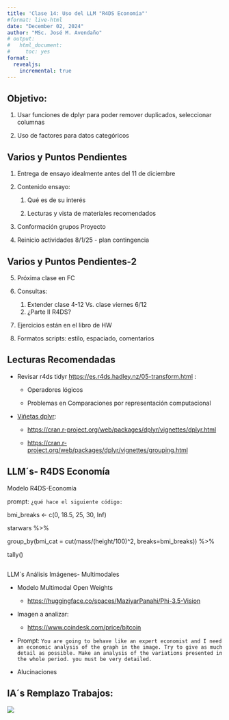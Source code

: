 ```yaml
---
title: 'Clase 14: Uso del LLM "R4DS Economía"'
#format: live-html
date: "December 02, 2024"
author: "MSc. José M. Avendaño"
# output:
#   html_document:
#     toc: yes
format: 
  revealjs:
    incremental: true   
---
```


## Objetivo:

1.  Usar funciones de dplyr para poder remover duplicados, seleccionar columnas

2.  Uso de factores para datos categóricos

## Varios y Puntos Pendientes

1.  Entrega de ensayo idealmente antes del 11 de diciembre

2.  Contenido ensayo:

    1.  Qué es de su interés

    2.  Lecturas y vista de materiales recomendados

3.  Conformación grupos Proyecto

4.  Reinicio actividades 8/1/25 - plan contingencia

## Varios y Puntos Pendientes-2

5.  Próxima clase en FC

6.  Consultas:

    1.  Extender clase 4-12 Vs. clase viernes 6/12
    2.  ¿Parte II R4DS?

7.  Ejercicios están en el libro de HW

8.  Formatos scripts: estilo, espaciado, comentarios

## Lecturas Recomendadas

-   Revisar r4ds tidyr <https://es.r4ds.hadley.nz/05-transform.html> :

    -   Operadores lógicos

    -   Problemas en Comparaciones por representación computacional

-   [Viñetas dplyr](https://cran.r-project.org/web/packages/dplyr/vignettes/grouping.html):

    -   <https://cran.r-project.org/web/packages/dplyr/vignettes/dplyr.html>

    -   <https://cran.r-project.org/web/packages/dplyr/vignettes/grouping.html>

## LLM´s- R4DS Economía

Modelo R4DS-Economía

prompt: `¿qué hace el siguiente código:`

bmi_breaks \<- c(0, 18.5, 25, 30, Inf)

starwars %\>%

group_by(bmi_cat = cut(mass/(height/100)\^2, breaks=bmi_breaks)) %\>%

tally()

## 

LLM´s Análisis Imágenes- Multimodales

-   Modelo Multimodal Open Weights

    -   <https://huggingface.co/spaces/MaziyarPanahi/Phi-3.5-Vision>

-   Imagen a analizar:

    -   <https://www.coindesk.com/price/bitcoin>

-   Prompt: `You are going to behave like an expert economist and I need an economic analysis of the graph in the image. Try to give as much detail as possible. Make an analysis of the variations presented in the whole period. you must be very detailed.`

-   Alucinaciones

## IA´s Remplazo Trabajos:

![](images/robots.png)

## 
